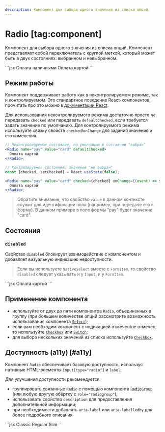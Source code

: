 ```yaml
---
description: Компонент для выбора одного значения из списка опций.
---
```


<Overview group="forms">

# Radio [tag:component]

Компонент для выбора одного значения из списка опций.
Компонент представляет собой переключатель с круглой меткой, который может быть в двух состояниях: выбранном и невыбранном.

</Overview>

<Playground>
  ```jsx
  <Radio name="pay" value="cash">
    Оплата наличными
  </Radio>
  <Radio name="pay" value="card">
    Оплата картой
  </Radio>
  ```
</Playground>

## Режим работы

Компонент поддерживает работу как в неконтролируемом режиме, так и контролируемом. Это стандартное поведение
React-компонентов, прочитать про это можно в [документации React](https://react.dev/reference/react-dom/components/input#controlling-an-input-with-a-state-variable).

Для использования неконтролируемого режима достаточно просто _не_ передавать `checked` или передавать `defaultChecked`, если
требуется задать значение по умолчанию.
Для контролируемого режима используйте связку свойств `checked`/`onChange` для задания значения и его изменения.

```jsx
// Неконтролируемое состояние, по умолчанию в состоянии "выбран"
<Radio name="pay" value="card" defaultChecked>
  Оплата картой
</Radio>;

// Контролируемое состояние, значение "не выбран"
const [checked, setChecked] = React.useState(false);

<Radio name="pay" value="card" checked={checked} onChange={(event) => setChecked(true)}>
  Оплата картой
</Radio>;
```

> Обратите внимание, что свойство `value` в данном контексте служит для идентификации поля (например, при передаче его
> в форму). В данном примере в поле формы "pay" будет значение "card".

## Состояния

### `disabled`

Свойство `disabled` блокирует взаимодействие с компонентом и добавляет визуальную индикацию недоступности.

> Если вы используете `NativeSelect` вместе с `FormItem`, то свойство `disabled` следует указывать и у `Input`, и у `FormItem`.

<Playground>
  ```jsx
  <Radio name="pay" value="card" defaultChecked disabled>
    Оплата картой
  </Radio>
  ```
</Playground>

## Применение компонента

- используйте от двух до пяти компонентов `Radio`, объединенных в группу
  (при большем количестве опций рассмотрите возможность использования компонента [`Select`](/components/select));
- если вам необходим компонент с индикацией отмечен/не отмечен,
  то используйте [`Checkbox`](/components/checkbox) или [`Switch`](/components/switch);
- для выбора нескольких значений из списка используйте [`Checkbox`](/components/checkbox).

## Доступность (a11y) [#a11y]

Компонент `Radio` обеспечивает базовую доступность, используя нативные HTML-элементы `input[type="radio"]` и `label`.

Для улучшения доступности рекомендуется:

- группировать связанные `Radio` с помощью компонента [`RadioGroup`](/components/radio-group) (или любую другую обёртку с `role="radiogroup"`);
- использовать свойство `description` для предоставления дополнительной информации;
- при необходимости добавлять `aria-label` или `aria-labelledby` для более подробного описания.

<Playground>
  ```jsx
  <FormItem top="Выберите посадку" topId="placement">
    <RadioGroup aria-labelledby="placement">
      <Radio name="fit" value="classic">
        Classic
      </Radio>
      <Radio name="fit" value="regular">
        Regular
      </Radio>
      <Radio name="fit" value="slim" disabled description="Нет в наличии">
        Slim
      </Radio>
    </RadioGroup>
  </FormItem>
  ```
</Playground>
